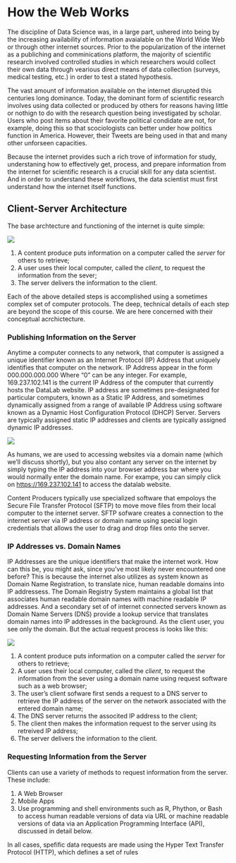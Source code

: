 # How the Web Works

The discipline of Data Science was, in a large part, ushered into being by the increasing availability of information avaialable on the World Wide Web or through other internet sources.  Prior to the popularization of the internet as a publiching and comminications platform, the majority of scientific research involved controlled studies in which researchers would collect their own data through vearious direct means of data collection (surveys, medical testing, etc.) in order to test a stated hypothesis.  

The vast amount of information available on the internet disrupted this centuries long dominance.  Today, the dominant form of scientific research involves using data collected or produced by others for reasons having little or nothign to do with the research question being investigated by scholar.  Users who post items about their favorite political condidate are not, for example, doing this so that scociologists can better under how politics function in America.  However, their Tweets are being used in that and many other unforseen capacities.

Because the internet provides such a rich trove of information for study, understaning how to effectively get, process, and prepare information from the internet for scientific research is a crucial skill for any data scientist.  And in order to understand these workflows, the data scientist must first understand how the internet itself functions.

## Client-Server Architecture

The base archtecture and functioning of the internet is quite simple:

![](`r url39`)

1. A content produce puts information on a computer called the *server* for others to retrieve;
2. A user uses their local computer, called the *client*, to request the information from the sever;
3. The server delivers the information to the client.


Each of the above detailed steps is accomplished using a sometimes complex set of computer protocols.  The deep, technical details of each step are beyond the scope of this course.  We are here concerned with their conceptual acrchictecture.

### Publishing Information on the Server

Anytime a computer connects to any network, that computer is assigned a unique identifier known as an Internet Protocol (IP) Address that uniquely identifies that computer on the network.  IP Address appear in the form 000.000.000.000 Where "0" can be any integer.  For example, 169.237.102.141 is the current IP Address of the computer that currently hosts the DataLab website.  IP address are sometimes pre-designated for particular computers, known as a Static IP Address, and sometimes dynamically assigned from a range of available IP Address using software known as a Dynamic Host Configuration Protocol (DHCP) Server.  Servers are typically assigned static IP addresses and clients are typically assigned dynamic IP addresses.

![](`r url40`)

As humans, we are used to accessing websites via a domain name (which we'll discuss shortly), but you also contant any server on the internet by simply typing the IP address into your browser address bar where you would normally enter the domain name.  For exampe, you can simply click on [https://169.237.102.141](https://169.237.102.141) to access the datalab website.

Content Producers typically use specialized software that empoloys the Secure File Transfer Protocol (SFTP) to move move files from their local computer to the internet server.  SFTP sofware creates a connection to the internet server via IP address or domain name using special login credentials that allows the user to drag and drop files onto the server.

### IP Addresses vs. Domain Names

IP Addresses are the unique identifiers that make the internet work.  How can this be, you might ask, since you've most likely never encountered one before?  This is because the internet also utilizes as system known as Domain Name Registration, to translate nice, human readable domains into IP addressess.  The Domain Registry System maintains a global list that associates human readable domain names with machine readable IP addresses.  And a secondary set of of internet connected servers known as Domain Name Servers (DNS) provide a lookup service that translates domain names into IP addresses in the background.  As the client user, you see only the domain.  But the actual request process is looks like this:

![](`r url41`)

1. A content produce puts information on a computer called the *server* for others to retrieve;
2. A user uses their local computer, called the *client*, to request the information from the sever using a domain name using request software such as a web browser;
3. The user's client sofware first sends a request to a DNS server to retrieve the IP address of the server on the network associated with the entered domain name;
4. The DNS server returns the associted IP address to the client;
5. The client then makes the information request to the server using its retreived IP address;
6. The server delivers the information to the client.


### Requesting Information from the Server

Clients can use a variety of methods to request information from the server.  These include:

1. A Web Browser
2. Mobile Apps
3. Use programming and shell environments such as R, Phython, or Bash to access human readable versions of data via URL or machine readable versions of data via an Application Programming Interface (API), discussed in detail below.

In all cases, spefific data requests are made using the Hyper Text Transfer Protocol (HTTP), which defines a set of rules 


